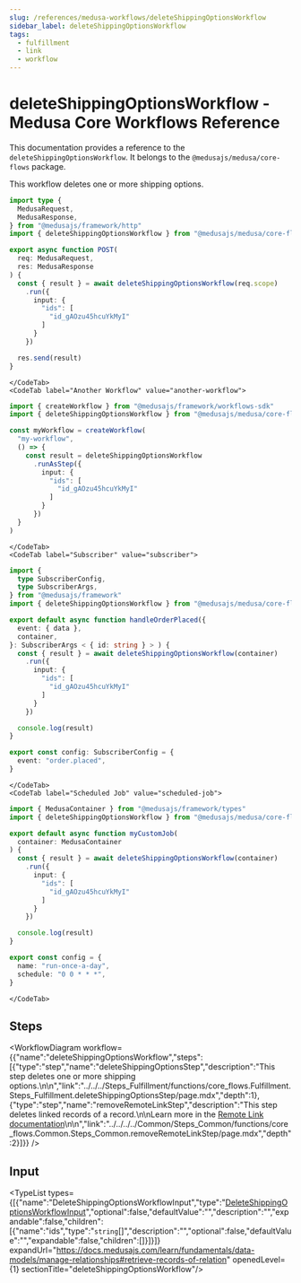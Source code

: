 ```yaml
---
slug: /references/medusa-workflows/deleteShippingOptionsWorkflow
sidebar_label: deleteShippingOptionsWorkflow
tags:
  - fulfillment
  - link
  - workflow
---
```



# deleteShippingOptionsWorkflow - Medusa Core Workflows Reference

This documentation provides a reference to the `deleteShippingOptionsWorkflow`. It belongs to the `@medusajs/medusa/core-flows` package.

This workflow deletes one or more shipping options.

<SourceCodeLink link="https://github.com/medusajs/medusa/blob/1b86c17b7293f3b810c062d78ec6ef563f968366/packages/core/core-flows/src/fulfillment/workflows/delete-shipping-options.ts#L11" />

<CodeTabs group="workflow-exection">
    <CodeTab label="API Route" value="api-route">
    
```ts title="src/api/workflow/route.ts"
import type {
  MedusaRequest,
  MedusaResponse,
} from "@medusajs/framework/http"
import { deleteShippingOptionsWorkflow } from "@medusajs/medusa/core-flows"

export async function POST(
  req: MedusaRequest,
  res: MedusaResponse
) {
  const { result } = await deleteShippingOptionsWorkflow(req.scope)
    .run({
      input: {
        "ids": [
          "id_gAOzu45hcuYkMyI"
        ]
      }
    })

  res.send(result)
}
```

    </CodeTab>
    <CodeTab label="Another Workflow" value="another-workflow">
    
```ts title="src/workflows/my-workflow.ts"
import { createWorkflow } from "@medusajs/framework/workflows-sdk"
import { deleteShippingOptionsWorkflow } from "@medusajs/medusa/core-flows"

const myWorkflow = createWorkflow(
  "my-workflow",
  () => {
    const result = deleteShippingOptionsWorkflow
      .runAsStep({
        input: {
          "ids": [
            "id_gAOzu45hcuYkMyI"
          ]
        }
      })
  }
)
```

    </CodeTab>
    <CodeTab label="Subscriber" value="subscriber">
    
```ts title="src/subscribers/order-placed.ts"
import {
  type SubscriberConfig,
  type SubscriberArgs,
} from "@medusajs/framework"
import { deleteShippingOptionsWorkflow } from "@medusajs/medusa/core-flows"

export default async function handleOrderPlaced({
  event: { data },
  container,
}: SubscriberArgs < { id: string } > ) {
  const { result } = await deleteShippingOptionsWorkflow(container)
    .run({
      input: {
        "ids": [
          "id_gAOzu45hcuYkMyI"
        ]
      }
    })

  console.log(result)
}

export const config: SubscriberConfig = {
  event: "order.placed",
}
```

    </CodeTab>
    <CodeTab label="Scheduled Job" value="scheduled-job">
    
```ts title="src/jobs/message-daily.ts"
import { MedusaContainer } from "@medusajs/framework/types"
import { deleteShippingOptionsWorkflow } from "@medusajs/medusa/core-flows"

export default async function myCustomJob(
  container: MedusaContainer
) {
  const { result } = await deleteShippingOptionsWorkflow(container)
    .run({
      input: {
        "ids": [
          "id_gAOzu45hcuYkMyI"
        ]
      }
    })

  console.log(result)
}

export const config = {
  name: "run-once-a-day",
  schedule: "0 0 * * *",
}
```

    </CodeTab>
  </CodeTabs>

## Steps

<WorkflowDiagram workflow={{"name":"deleteShippingOptionsWorkflow","steps":[{"type":"step","name":"deleteShippingOptionsStep","description":"This step deletes one or more shipping options.\n\n","link":"../../../Steps_Fulfillment/functions/core_flows.Fulfillment.Steps_Fulfillment.deleteShippingOptionsStep/page.mdx","depth":1},{"type":"step","name":"removeRemoteLinkStep","description":"This step deletes linked records of a record.\n\nLearn more in the [Remote Link documentation](https://docs.medusajs.com/learn/fundamentals/module-links/remote-link#cascade-delete-linked-records)\n\n","link":"../../../../Common/Steps_Common/functions/core_flows.Common.Steps_Common.removeRemoteLinkStep/page.mdx","depth":2}]}} />

## Input

<TypeList types={[{"name":"DeleteShippingOptionsWorkflowInput","type":"[DeleteShippingOptionsWorkflowInput](../../../../../types/WorkflowTypes/FulfillmentWorkflow/interfaces/types.WorkflowTypes.FulfillmentWorkflow.DeleteShippingOptionsWorkflowInput/page.mdx)","optional":false,"defaultValue":"","description":"","expandable":false,"children":[{"name":"ids","type":"`string`[]","description":"","optional":false,"defaultValue":"","expandable":false,"children":[]}]}]} expandUrl="https://docs.medusajs.com/learn/fundamentals/data-models/manage-relationships#retrieve-records-of-relation" openedLevel={1} sectionTitle="deleteShippingOptionsWorkflow"/>
